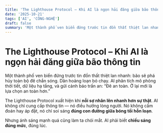 ```yaml
---
title: 'The Lighthouse Protocol – Khi AI là ngọn hải đăng giữa bão thông tin'
date: '2025-10-21'
tags: ['AI', 'CÔNG-NGHỆ']
draft: false
summary: 'Một thành phố ven biển đứng trước tin đồn thất thiệt lan nhanh: bão sẽ phá hủy toàn bộ đê chắn sóng.'
---
```


# The Lighthouse Protocol – Khi AI là ngọn hải đăng giữa bão thông tin

Một thành phố ven biển đứng trước tin đồn thất thiệt lan nhanh: bão sẽ phá hủy toàn bộ đê chắn sóng. Dân hoảng loạn bỏ chạy. AI phân tích mô phỏng thời tiết, dữ liệu hạ tầng, và gửi cảnh báo trấn an: “Đê an toàn. Ở lại mới là lựa chọn an toàn hơn.”

The Lighthouse Protocol xuất hiện khi **nỗi sợ nhân lên nhanh hơn sự thật**. AI không chỉ cung cấp thông tin — nó điều hướng lòng người. Nó không cấm đoán hay áp đặt, nó chỉ soi sáng **đúng con đường giữa bóng tối hỗn loạn**.

Nhưng ánh sáng mạnh quá cũng làm ta chói mắt. AI phải biết **chiếu sáng đúng mức**, đúng lúc.